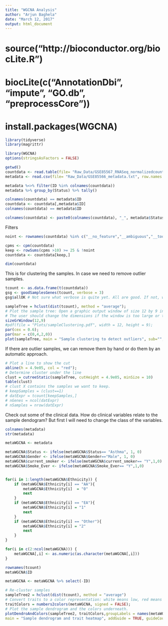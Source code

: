 ```yaml
---
title: "WGCNA Analysis"
author: "Arjun Baghela"
date: "March 12, 2017"
output: html_document
---
```

# source("http://bioconductor.org/biocLite.R") 
# biocLite(c("AnnotationDbi", "impute", "GO.db", "preprocessCore"))
# install.packages(WGCNA)

```r
library(tidyverse)
library(magrittr)

library(WGCNA)
options(stringsAsFactors = FALSE)

```

```r
getwd()
countdata <- read.table(file= "Raw_Data/GSE85567_RNASeq_normalizedcounts.txt", check.names = FALSE)
metadata <- read.csv(file= "Raw_Data/GSE85566_metadata.txt", row.names = 1)

metadata %<>% filter(ID %in% colnames(countdata))
metadata %>% group_by(Status) %>% tally()

colnames(countdata) == metadata$ID
countdata <- countdata[,metadata$ID]
colnames(countdata) == metadata$ID

colnames(countdata) <- paste0(colnames(countdata), "_", metadata$Status)

```

Filters 
```r
noint <- rownames(countdata) %in% c("__no_feature","__ambiguous","__too_low_aQual", "__not_aligned","__alignment_not_unique")

cpms <- cpm(countdata)
keep <- rowSums(cpms >10) >= 25 & !noint
countdata <- countdata[keep,]

dim(countdata)
```


This is for clustering the samples. In case we need to remove outlier samples. 
```r
tcount <- as.data.frame(t(countdata))
gsg <- goodSamplesGenes(tcount, verbose = 3)
gsg$allOK # Not sure what verbose is quite yet. All are good. If not, will be False and we would have to filter them. Refer to WGCNA manual. 

sampleTree = hclust(dist(tcount), method = "average");
# Plot the sample tree: Open a graphic output window of size 12 by 9 inches
# The user should change the dimensions if the window is too large or too small.
sizeGrWindow(12,9)
#pdf(file = "Plots/sampleClustering.pdf", width = 12, height = 9);
par(cex = 0.6);
par(mar = c(0,4,2,0))
plot(sampleTree, main = "Sample clustering to detect outliers", sub="", xlab="", cex.lab = 1.5,cex.axis = 1.5, cex.main = 2)
```

If there are outlier samples, we can remove them by hand or do them by an automatic approach. 
```r
# Plot a line to show the cut
abline(h = 4.9e05, col = "red");
# Determine cluster under the line
clust = cutreeStatic(sampleTree, cutHeight = 4.9e05, minSize = 10)
table(clust)
# clust X contains the samples we want to keep.
# keepSamples = (clust==1)
# datExpr = tcount[keepSamples,]
# nGenes = ncol(datExpr)
# nSamples = nrow(datExpr)
```

Check out some of the clinical data. How do clinical variables relate to the sample dendogram? But first I will need to change the class of the variables. 
```r
colnames(metadata)
str(metadata)

metaWGCNA <- metadata

metaWGCNA$Status <- ifelse(metaWGCNA$Status== "Asthma", 1, 0)
metaWGCNA$Gender <- ifelse(metaWGCNA$Gender=="Male", 1, 0)
metaWGCNA$current_smoker <- ifelse(metaWGCNA$current_smoker== "Y",1,0)
metaWGCNA$Smoke_Ever <- ifelse(metaWGCNA$Smoke_Ever== "Y",1,0)


for(i in 1:length(metaWGCNA$Ethnicity)) {
	if (metaWGCNA$Ethnicity[i] == "AA"){
		metaWGCNA$Ethnicity[i]  = "0"
		next
	}
	if (metaWGCNA$Ethnicity[i] == "EA"){
		metaWGCNA$Ethnicity[i] = "1"
		next
	}
	if (metaWGCNA$Ethnicity[i] == "Other"){
		metaWGCNA$Ethnicity[i] = "2"
		next
	}
}

for(i in c(2:ncol(metaWGCNA))) {
    metaWGCNA[,i] <- as.numeric(as.character(metaWGCNA[,i]))
}

rownames(tcount)
metaWGCNA$ID

metaWGCNA <- metaWGCNA %>% select(-ID)
```


```r
# Re-cluster samples
sampleTree2 = hclust(dist(tcount), method = "average")
# Convert traits to a color representation: white means low, red means high, grey means missing entry
traitColors = numbers2colors(metaWGCNA, signed = FALSE);
# Plot the sample dendrogram and the colors underneath.
plotDendroAndColors(sampleTree2, traitColors,groupLabels = names(metaWGCNA),
main = "Sample dendrogram and trait heatmap", addGuide = TRUE, guideCount= 85, autoColorHeight = FALSE)
```

